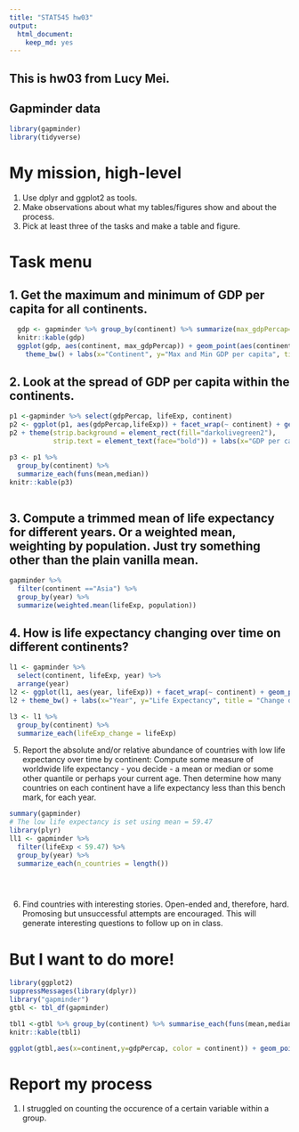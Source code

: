 ```yaml
---
title: "STAT545 hw03"
output: 
  html_document: 
    keep_md: yes
---
```


## This is hw03 from Lucy Mei.

## Gapminder data
```r
library(gapminder)
library(tidyverse)
```

# My mission, high-level
1. Use dplyr and ggplot2 as tools.
2. Make observations about what my tables/figures show and about the process. 
3. Pick at least three of the tasks and make a table and figure.

# Task menu
## 1. Get the maximum and minimum of GDP per capita for all continents.
```r
  gdp <- gapminder %>% group_by(continent) %>% summarize(max_gdpPercap=max(gdpPercap), min_gdpPercap=min(gdpPercap))
  knitr::kable(gdp)
  ggplot(gdp, aes(continent, max_gdpPercap)) + geom_point(aes(continent, max_gdpPercap,color=continent)) + geom_point(aes(continent, min_gdpPercap, color=continent)) + 
    theme_bw() + labs(x="Continent", y="Max and Min GDP per capita", title="The Maximum and Minimum GDP per capita of all Continents")
```


## 2. Look at the spread of GDP per capita within the continents.

```r
p1 <-gapminder %>% select(gdpPercap, lifeExp, continent)
p2 <- ggplot(p1, aes(gdpPercap,lifeExp)) + facet_wrap(~ continent) + geom_point(aes(gdpPercap, lifeExp), color="skyblue3", alpha=0.25) + scale_x_log10()
p2 + theme(strip.background = element_rect(fill="darkolivegreen2"),
           strip.text = element_text(face="bold")) + labs(x="GDP per capita", y="Life Expectancy", title ="The relationship between Life Expectancy and GDP per capita of each continent")

p3 <- p1 %>%
  group_by(continent) %>%
  summarize_each(funs(mean,median))
knitr::kable(p3)
           
```



## 3. Compute a trimmed mean of life expectancy for different years. Or a weighted mean, weighting by population. Just try something other than the plain vanilla mean.
```r
gapminder %>%
  filter(continent =="Asia") %>%
  group_by(year) %>%
  summarize(weighted.mean(lifeExp, population))
```



## 4. How is life expectancy changing over time on different continents?
```r
l1 <- gapminder %>%
  select(continent, lifeExp, year) %>%
  arrange(year)
l2 <- ggplot(l1, aes(year, lifeExp)) + facet_wrap(~ continent) + geom_point(aes(year, lifeExp), color = "skyblue", alpha=0.25) + geom_smooth(span=0.5, se=FALSE)
l2 + theme_bw() + labs(x="Year", y="Life Expectancy", title = "Change of Life Expectancy over time")

l3 <- l1 %>%
  group_by(continent) %>%
  summarize_each(lifeExp_change = lifeExp)
```


5. Report the absolute and/or relative abundance of countries with low life expectancy over time by continent: Compute some measure of worldwide life expectancy - you decide - a mean or median or some other quantile or perhaps your current age. Then determine how many countries on each continent have a life expectancy less than this bench mark, for each year.
```r
summary(gapminder)
# The low life expectancy is set using mean = 59.47
library(plyr)
ll1 <- gapminder %>%
  filter(lifeExp < 59.47) %>%
  group_by(year) %>%
  summarize_each(n_countries = length())


  


```



6. Find countries with interesting stories. Open-ended and, therefore, hard. Promosing but unsuccessful attempts are encouraged. This will generate interesting questions to follow up on in class.

# But I want to do more!
```r
library(ggplot2)
suppressMessages(library(dplyr))
library("gapminder")
gtbl <- tbl_df(gapminder)
```
```r
tbl1 <-gtbl %>% group_by(continent) %>% summarise_each(funs(mean,median),gdpPercap)
knitr::kable(tbl1)

```
```r
ggplot(gtbl,aes(x=continent,y=gdpPercap, color = continent)) + geom_point() + ggtitle("GDP per cap by continent")
```


# Report my process
1. I struggled on counting the occurence of a certain variable within a group.



